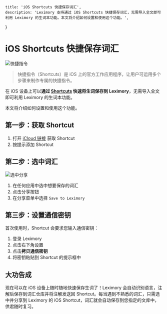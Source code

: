     title: 'iOS Shortcuts 快捷保存词汇',
    description: 'Leximory 支持通过 iOS Shortcuts 快捷保存词汇，无需导入全文即可利用 Leximory 的生词本功能。本文将介绍如何设置和使用这个功能。',
}

# iOS Shortcuts 快捷保存词汇

![快捷指令](/ios-shortcuts/shortcuts.webp)

> 快捷指令（Shortcuts）是 iOS 上的官方工作应用程序，让用户可运用多个步骤来制作专属的快捷指令。


在 iOS 设备上可以**通过 [Shortcuts](https://apps.apple.com/app/shortcuts/id1462947752) 快速将生词保存到 Leximory**，无需导入全文即可利用 Leximory 的生词本功能。

本文将介绍如何设置和使用这个功能。

## 第一步：获取 Shortcut

1. 打开 [iCloud 链接](https://www.icloud.com/shortcuts/caeb28ac63604cc485ad3825baf2cf38) 获取 Shortcut
2. 按提示添加 Shortcut

## 第二步：选中词汇

![选中分享](/ios-shortcuts/share.webp)

1. 在任何应用中选中想要保存的词汇
2. 点击分享按钮
3. 在分享菜单中选择 `Save to Leximory`

## 第三步：设置通信密钥

首次使用时，Shortcut 会要求您输入通信密钥：

1. 登录 Leximory
2. 点击右下角设置
3. 点击**拷贝通信密钥**
4. 将密钥粘贴到 Shortcut 的提示框中

## 大功告成

现在可以在 iOS 设备上随时随地快速保存生词了！Leximory 会自动识别语言，注解后保存到词汇仓库并将注解发送回 Shortcut。每当遇到不熟悉的词汇，只需选中并分享到 Leximory 的 iOS Shortcut，词汇就会自动保存到您指定的文库中，供君随时复习。

